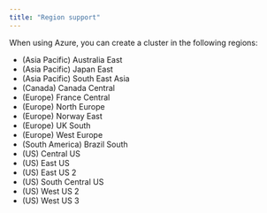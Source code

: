 ```yaml
---
title: "Region support"
---
```

 When using Azure, you can create a cluster in the following regions:

- (Asia Pacific) Australia East
- (Asia Pacific) Japan East
- (Asia Pacific) South East Asia
- (Canada) Canada Central
- (Europe) France Central
- (Europe) North Europe
- (Europe) Norway East
- (Europe) UK South
- (Europe) West Europe
- (South America) Brazil South
- (US) Central US
- (US) East US
- (US) East US 2
- (US) South Central US
- (US) West US 2
- (US) West US 3
